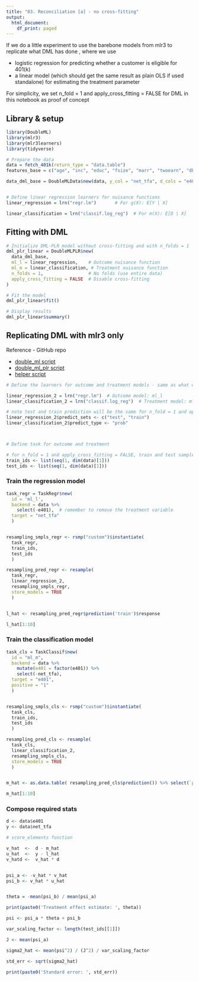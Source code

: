 ```yaml
---
title: "03. Reconciliation [a] - no cross-fitting"
output:
  html_document:
    df_print: paged
---
```


If we do a little experiment to use the barebone models from mlr3 to replicate what DML has done , where we use

* logistic regression for predicting whether a customer is eligible for 401(k)
* a linear model (which should get the same result as plain OLS if used standalone) for estimating the treatment parameter

For simplicity, we set n_fold = 1 and apply_cross_fitting = FALSE for DML in this notebook as proof of concept

## Library & setup

```r
library(DoubleML)
library(mlr3)
library(mlr3learners)
library(tidyverse)

# Prepare the data
data = fetch_401k(return_type = "data.table")
features_base = c("age", "inc", "educ", "fsize", "marr", "twoearn", "db", "pira", "hown")

data_dml_base = DoubleMLData$new(data, y_col = "net_tfa", d_cols = "e401", x_cols = features_base)


# Define linear regression learners for nuisance functions
linear_regression = lrn("regr.lm")       # For g(X): E[Y | X]

linear_classification = lrn("classif.log_reg")  # For m(X): E[D | X]

```



## Fitting with DML

```r


# Initialize DML-PLR model without cross-fitting and with n_folds = 1
dml_plr_linear = DoubleMLPLR$new(
  data_dml_base,
  ml_l = linear_regression,    # Outcome nuisance function
  ml_m = linear_classification, # Treatment nuisance function
  n_folds = 1,                 # No folds (use entire data)
  apply_cross_fitting = FALSE  # Disable cross-fitting
)

# Fit the model
dml_plr_linear$fit()

# Display results
dml_plr_linear$summary()


```



## Replicating DML with mlr3 only

Reference - GitHub repo

* [double_ml script](https://github.com/DoubleML/doubleml-for-r/blob/main/R/double_ml.R)
* [double_ml_plr script](https://github.com/DoubleML/doubleml-for-r/blob/main/R/double_ml_plr.R)
* [helper script](https://github.com/DoubleML/doubleml-for-r/blob/main/R/helper.R)

```r

# Define the learners for outcome and treatment models - same as what we used for DML

linear_regression_2 = lrn("regr.lm")  # Outcome model: ml_l
linear_classification_2 = lrn("classif.log_reg")  # Treatment model: ml_g

# note test and train prediction will be the same for n_fold = 1 and apply_cross_fitting = FALSE
linear_regression_2$predict_sets <- c("test", "train")
linear_classification_2$predict_type <- "prob"



# Define task for outcome and treatment

# for n_fold = 1 and apply_cross_fitting = FALSE, train and test samples should both be the full sample
train_ids <- list(seq(1, dim(data)[1]))
test_ids <- list(seq(1, dim(data)[1]))

```


### Train the regression model

```r

task_regr = TaskRegr$new(
  id = 'ml_l', 
  backend = data %>%
    select(-e401),  # remember to remove the treatment variable
  target = "net_tfa"
  )


resampling_smpls_regr <- rsmp("custom")$instantiate(
  task_regr, 
  train_ids,
  test_ids
  )

resampling_pred_regr <- resample(
  task_regr, 
  linear_regression_2, 
  resampling_smpls_regr,
  store_models = TRUE
  )


l_hat <- resampling_pred_regr$prediction('train')$response

l_hat[1:10]

```


### Train the classification model

```r

task_cls = TaskClassif$new(
  id = "ml_m", 
  backend = data %>% 
    mutate(e401 = factor(e401)) %>%
    select(-net_tfa), 
  target = "e401",
  positive = "1"
  )


resampling_smpls_cls <- rsmp("custom")$instantiate(
  task_cls, 
  train_ids,
  test_ids
  )

resampling_pred_cls <- resample(
  task_cls, 
  linear_classification_2, 
  resampling_smpls_cls,
  store_models = TRUE
  )


m_hat <- as.data.table( resampling_pred_cls$prediction()) %>% select(`prob.1`) %>% unlist() %>% unname()

m_hat[1:10]

```
### Compose required stats

```r

d <- data$e401
y <- data$net_tfa

# score_elements function

v_hat  <-  d - m_hat
u_hat  <-  y - l_hat
v_hatd <-  v_hat * d


psi_a <- -v_hat * v_hat
psi_b <- v_hat * u_hat


theta = -mean(psi_b) / mean(psi_a)

print(paste0('Treatment effect estimate: ', theta))

```


```r

psi <- psi_a * theta + psi_b

var_scaling_factor <- length(test_ids[[1]])

J <- mean(psi_a)

sigma2_hat <- mean(psi^2) / (J^2) / var_scaling_factor

std_err <- sqrt(sigma2_hat)

print(paste0('Standard error: ', std_err))
```


